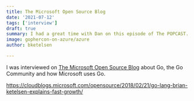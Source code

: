 ```yaml
---
title: The Microsoft Open Source Blog
date: '2021-07-12'
tags: ['interview']
draft: true
summary: I had a great time with Dan on this episode of The POPCAST.
image: gophercon-on-azure/azure
author: bketelsen

---
```


I was interviewed on [The Microsoft Open Source Blog](https://cloudblogs.microsoft.com/opensource/2018/02/21/go-lang-brian-ketelsen-explains-fast-growth/)
about Go, the Go Community and how Microsoft uses Go.

https://cloudblogs.microsoft.com/opensource/2018/02/21/go-lang-brian-ketelsen-explains-fast-growth/
